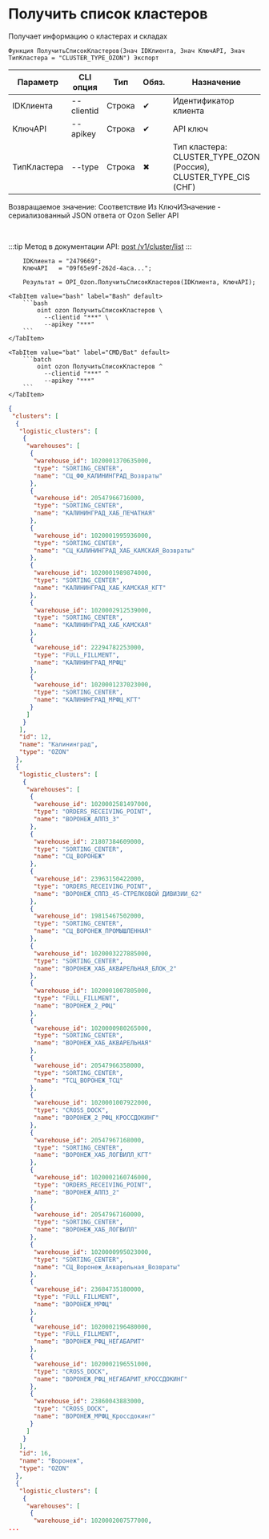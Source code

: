 ﻿---
sidebar_position: 1
description: Получить список кластеров и другие функции для работы с Ozon в Открытом пакете интеграций - бесплатной open-source библиотеке интеграций для 1С:Предприятие 8, OneScript и CLI
keywords: [1C, 1С, 1С:Предприятие, 1С:Предприятие 8.3, API, Интеграция, Сервисы, Обмен, OneScript, CLI, Ozon]
---


# Получить список кластеров
 Получает информацию о кластерах и складах



`Функция ПолучитьСписокКластеров(Знач IDКлиента, Знач КлючAPI, Знач ТипКластера = "CLUSTER_TYPE_OZON") Экспорт`

  | Параметр | CLI опция | Тип | Обяз. | Назначение |
  |-|-|-|-|-|
  | IDКлиента | --clientid | Строка | &#x2714; | Идентификатор клиента |
  | КлючAPI | --apikey | Строка | &#x2714; | API ключ |
  | ТипКластера | --type | Строка | &#x2716; | Тип кластера: CLUSTER_TYPE_OZON (Россия), CLUSTER_TYPE_CIS (СНГ) |

  
  Возвращаемое значение:   Соответствие Из КлючИЗначение - сериализованный JSON ответа от Ozon Seller API

<br/>

:::tip
Метод в документации API: [post /v1/cluster/list](https://docs.ozon.ru/api/seller/#operation/SupplyDraftAPI_DraftClusterList)
:::
<br/>


```bsl title="Пример использования для 1С:Предприятие/OneScript"
    IDКлиента = "2479669";
    КлючAPI   = "09f65e9f-262d-4aca...";

    Результат = OPI_Ozon.ПолучитьСписокКластеров(IDКлиента, КлючAPI);
```
    

 <Tabs>
  
    <TabItem value="bash" label="Bash" default>
        ```bash
            oint ozon ПолучитьСписокКластеров \
              --clientid "***" \
              --apikey "***"
        ```
    </TabItem>
  
    <TabItem value="bat" label="CMD/Bat" default>
        ```batch
            oint ozon ПолучитьСписокКластеров ^
              --clientid "***" ^
              --apikey "***"
        ```
    </TabItem>
</Tabs>


```json title="Результат"
{
 "clusters": [
  {
   "logistic_clusters": [
    {
     "warehouses": [
      {
       "warehouse_id": 1020001370635000,
       "type": "SORTING_CENTER",
       "name": "СЦ_ФФ_КАЛИНИНГРАД_Возвраты"
      },
      {
       "warehouse_id": 20547966716000,
       "type": "SORTING_CENTER",
       "name": "КАЛИНИНГРАД_ХАБ_ПЕЧАТНАЯ"
      },
      {
       "warehouse_id": 1020001995936000,
       "type": "SORTING_CENTER",
       "name": "СЦ_КАЛИНИНГРАД_ХАБ_КАМСКАЯ_Возвраты"
      },
      {
       "warehouse_id": 1020001989874000,
       "type": "SORTING_CENTER",
       "name": "КАЛИНИНГРАД_ХАБ_КАМСКАЯ_КГТ"
      },
      {
       "warehouse_id": 1020002912539000,
       "type": "SORTING_CENTER",
       "name": "КАЛИНИНГРАД_ХАБ_КАМСКАЯ"
      },
      {
       "warehouse_id": 22294782253000,
       "type": "FULL_FILLMENT",
       "name": "КАЛИНИНГРАД_МРФЦ"
      },
      {
       "warehouse_id": 1020001237023000,
       "type": "SORTING_CENTER",
       "name": "КАЛИНИНГРАД_МРФЦ_КГТ"
      }
     ]
    }
   ],
   "id": 12,
   "name": "Калининград",
   "type": "OZON"
  },
  {
   "logistic_clusters": [
    {
     "warehouses": [
      {
       "warehouse_id": 1020002581497000,
       "type": "ORDERS_RECEIVING_POINT",
       "name": "ВОРОНЕЖ_АППЗ_3"
      },
      {
       "warehouse_id": 21807384609000,
       "type": "SORTING_CENTER",
       "name": "СЦ_ВОРОНЕЖ"
      },
      {
       "warehouse_id": 23963150422000,
       "type": "ORDERS_RECEIVING_POINT",
       "name": "ВОРОНЕЖ_СППЗ_45-СТРЕЛКОВОЙ ДИВИЗИИ_62"
      },
      {
       "warehouse_id": 19815467502000,
       "type": "SORTING_CENTER",
       "name": "СЦ_ВОРОНЕЖ_ПРОМЫШЛЕННАЯ"
      },
      {
       "warehouse_id": 1020003227885000,
       "type": "SORTING_CENTER",
       "name": "ВОРОНЕЖ_ХАБ_АКВАРЕЛЬНАЯ_БЛОК_2"
      },
      {
       "warehouse_id": 1020001007805000,
       "type": "FULL_FILLMENT",
       "name": "ВОРОНЕЖ_2_РФЦ"
      },
      {
       "warehouse_id": 1020000980265000,
       "type": "SORTING_CENTER",
       "name": "ВОРОНЕЖ_ХАБ_АКВАРЕЛЬНАЯ"
      },
      {
       "warehouse_id": 20547966358000,
       "type": "SORTING_CENTER",
       "name": "ТСЦ_ВОРОНЕЖ_ТСЦ"
      },
      {
       "warehouse_id": 1020001007922000,
       "type": "CROSS_DOCK",
       "name": "ВОРОНЕЖ_2_РФЦ_КРОССДОКИНГ"
      },
      {
       "warehouse_id": 20547967168000,
       "type": "SORTING_CENTER",
       "name": "ВОРОНЕЖ_ХАБ_ЛОГВИЛЛ_КГТ"
      },
      {
       "warehouse_id": 1020002160746000,
       "type": "ORDERS_RECEIVING_POINT",
       "name": "ВОРОНЕЖ_АППЗ_2"
      },
      {
       "warehouse_id": 20547967160000,
       "type": "SORTING_CENTER",
       "name": "ВОРОНЕЖ_ХАБ_ЛОГВИЛЛ"
      },
      {
       "warehouse_id": 1020000995023000,
       "type": "SORTING_CENTER",
       "name": "СЦ_Воронеж_Акварельная_Возвраты"
      },
      {
       "warehouse_id": 23684735180000,
       "type": "FULL_FILLMENT",
       "name": "ВОРОНЕЖ_МРФЦ"
      },
      {
       "warehouse_id": 1020002196480000,
       "type": "FULL_FILLMENT",
       "name": "ВОРОНЕЖ_РФЦ_НЕГАБАРИТ"
      },
      {
       "warehouse_id": 1020002196551000,
       "type": "CROSS_DOCK",
       "name": "ВОРОНЕЖ_РФЦ_НЕГАБАРИТ_КРОССДОКИНГ"
      },
      {
       "warehouse_id": 23860043883000,
       "type": "CROSS_DOCK",
       "name": "ВОРОНЕЖ_МРФЦ_Кроссдокинг"
      }
     ]
    }
   ],
   "id": 16,
   "name": "Воронеж",
   "type": "OZON"
  },
  {
   "logistic_clusters": [
    {
     "warehouses": [
      {
       "warehouse_id": 1020002007577000,
...
```
